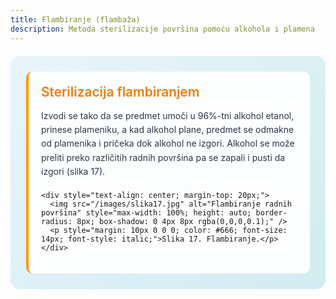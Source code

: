 ```yaml
---
title: Flambiranje (flambaža)
description: Metoda sterilizacije površina pomoću alkohola i plamena
---
```


<div style="background: linear-gradient(135deg, #e8f4fd 0%, #d1ecf1 100%); border-radius: 15px; padding: 25px; margin: 20px 0;">
  
  <div style="background: rgba(255,255,255,0.9); padding: 20px; border-radius: 10px; border-left: 4px solid #ff9800;">
    <div style="display: flex; align-items: center; margin-bottom: 15px;">
      <h3 style="margin: 0; color: #f57c00; font-size: 1.3rem; font-weight: 600;">Sterilizacija flambiranjem</h3>
    </div>
    <p style="margin: 0 0 20px 0; color: #2d3748; line-height: 1.6;">
      Izvodi se tako da se predmet umoči u 96%-tni alkohol etanol, prinese plameniku, a kad alkohol plane, predmet se odmakne od plamenika i pričeka dok alkohol ne izgori. Alkohol se može preliti preko različitih radnih površina pa se zapali i pusti da izgori (slika 17).
    </p>
    
    <div style="text-align: center; margin-top: 20px;">
      <img src="/images/slika17.jpg" alt="Flambiranje radnih površina" style="max-width: 100%; height: auto; border-radius: 8px; box-shadow: 0 4px 8px rgba(0,0,0,0.1);" />
      <p style="margin: 10px 0 0 0; color: #666; font-size: 14px; font-style: italic;">Slika 17. Flambiranje.</p>
    </div>
  </div>

</div>